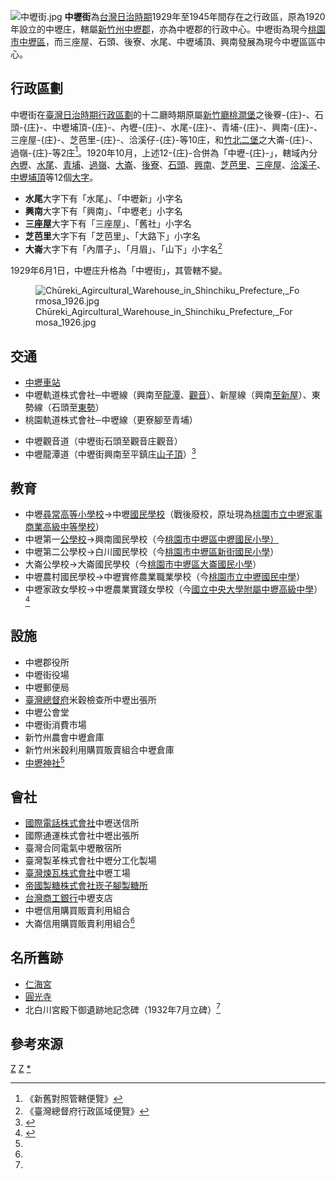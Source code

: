 {{NoteTA
|1=庄
}}
{{japanese|中壢街|ちゅうれきがい|Chūrekigai}}
[[File:中壢街.jpg|thumb]]
'''中壢街'''為[[台灣日治時期|台灣日治時期]]1929年至1945年間存在之行政區，原為1920年設立的中壢庄，轄屬[[新竹州|新竹州]][[中壢郡|中壢郡]]，亦為中壢郡的行政中心。中壢街為現今[[桃園市|桃園市]][[中壢區|中壢區]]，而三座屋、石頭、後寮、水尾、中壢埔頂、興南發展為現今中壢區區中心。

== 行政區劃 ==
中壢街在[[臺灣日治時期行政區劃|臺灣日治時期行政區劃]]的十二廳時期原屬[[新竹廳|新竹廳]][[桃澗堡|桃澗堡]]之後藔-{庄}-、石頭-{庄}-、中壢埔頂-{庄}-、內壢-{庄}-、水尾-{庄}-、青埔-{庄}-、興南-{庄}-、三座屋-{庄}-、芝芭里-{庄}-、洽溪仔-{庄}-等10庄，和[[竹北二堡|竹北二堡]]之大崙-{庄}-、過嶺-{庄}-等2庄<ref>《新舊對照管轄便覽》</ref>。1920年10月，上述12-{庄}-合併為「中壢-{庄}-」，轄域內分[[內壢|內壢]]、[[水尾|水尾]]、[[青埔_(桃園市)|青埔]]、[[過嶺_(桃園市)|過嶺]]、[[大崙_(桃園市)|大崙]]、[[後寮|後寮]]、[[石頭_(地名)|石頭]]、[[興南|興南]]、[[芝芭里|芝芭里]]、[[三座屋_(中壢區)|三座屋]]、[[洽溪子|洽溪子]]、[[中壢埔頂|中壢埔頂]]等12個[[大字_(行政區劃)|大字]]。

*'''水尾'''大字下有「水尾」、「中壢新」小字名
*'''興南'''大字下有「興南」、「中壢老」小字名
*'''三座屋'''大字下有「三座屋」、「舊社」小字名
*'''芝芭里'''大字下有「芝芭里」、「大路下」小字名
*'''大崙'''大字下有「內厝子」、「月眉」、「山下」小字名<ref>《臺灣總督府行政區域便覽》</ref>

1929年6月1日，中壢庄升格為「中壢街」，其管轄不變。

[[File:Chūreki_Agircultural_Warehouse_in_Shinchiku_Prefecture,_Formosa_1926.jpg|thumb]]
== 交通 ==
* [[中壢車站|中壢車站]]
* 中壢軌道株式會社─中壢線（興南至[[龍潭_(大字)|龍潭]]、[[觀音_(大字)|觀音]]）、新屋線（興南[[新屋_(大字)|至]][[新屋|新屋]]）、東勢線（石頭至[[東勢_(桃園市平鎮區)|東勢]]）
* 桃園軌道株式會社─中壢線（更寮腳至青埔）

* 中壢觀音道（中壢街石頭至觀音庄觀音）
* 中壢龍潭道（中壢街興南至平鎮庄[[山子頂_(桃園市)|山子頂]]）<ref name=":0">{{Cite book|title=中壢郡要覽|last=中壢郡役所|first=|publisher=|year=1934-06-30|isbn=|location=|pages=}}</ref>

== 教育 ==
* 中壢[[尋常高等小學校|尋常高等小學校]]→中壢[[國民學校|國民學校]]（戰後廢校，原址現為[[桃園市立中壢家事商業高級中等學校|桃園市立中壢家事商業高級中等學校]]）
* 中壢第一[[公學校|公學校]]→興南國民學校（今[[桃園市中壢區中壢國民小學|桃園市中壢區中壢國民小學）]]
*中壢第二公學校→白川國民學校（今[[桃園市中壢區新街國民小學|桃園市中壢區新街國民小學]]）
* 大崙公學校→大崙國民學校（今[[桃園市中壢區大崙國民小學|桃園市中壢區大崙國民小學]]）
* 中壢農村國民學校→中壢實修農業職業學校（今[[桃園市立中壢國民中學|桃園市立中壢國民中學]]）
*中壢家政女學校→中壢農業實踐女學校（今[[國立中央大學附屬中壢高級中學|國立中央大學附屬中壢高級中學]]）<ref name=":1">{{Cite book|title=新竹州電話帖|last=臺灣總督府交通局遞信部|first=|publisher=|year=1937-09-30|isbn=|location=|pages=}}</ref>

== 設施 ==
* 中壢郡役所
* 中壢街役場
* 中壢郵便局
*[[臺灣總督府|臺灣總督府]]米穀檢查所中壢出張所
* 中壢公會堂
* 中壢街消費市場
* 新竹州農會中壢倉庫
* 新竹州米穀利用購買販賣組合中壢倉庫
*[[中壢神社|中壢神社]]<ref name=":1" />

== 會社 ==
*[[國際電話株式會社|國際電話株式會社]]中壢送信所
* 國際通運株式會社中壢出張所
* 臺灣合同電氣中壢散宿所
* 臺灣製革株式會社中壢分工化製場
*[[臺灣煉瓦株式會社|臺灣煉瓦株式會社]]中壢工場
*[[帝國製糖|帝國製糖株式會社]][[崁仔腳製糖所|崁子腳製糖所]]
*[[第一商業銀行|台灣商工銀行]]中壢支店
* 中壢信用購買販賣利用組合
* 大崙信用購買販賣利用組合<ref name=":1" />

== 名所舊跡 ==
*[[仁海宮|仁海宮]]
*[[圓光禪寺|圓光寺]]
*北白川宮殿下御遺跡地記念碑（1932年7月立碑）<ref name=":0" />

{{Gallery
 | title  = 
 | footer = 
 | width  = 185
 | height = 155
 | lines  = 2 
 | File:中壢仁海宮舊照.jpg|[[明治|明治]]28年（1895年）年7月30日，[[北白川宮能久親王|北白川宮能久親王]]宿於桃園中壢[[仁海宮|仁海宮]]。
 | File:中壢仁海宮內部舊照.jpg|仁海宮內部舊照。
}}<div style="text-align: center;"><div style="text-align: center;"></div></div>

== 參考來源 ==
{{reflist}}
{{新竹州}}
{{中壢郡}}
[[Category:新竹州|Z]]
[[Category:中壢郡街庄|Z]]
[[Category:中壢區|*]]